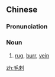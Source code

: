==Chinese==
{{zh-forms}}

===Pronunciation===
{{zh-pron
|m=máocì
|cat=n
}}

===Noun===
{{zh-noun}}

# [[rug]], [[burr]], [[vein]]

[[zh:毛刺]]